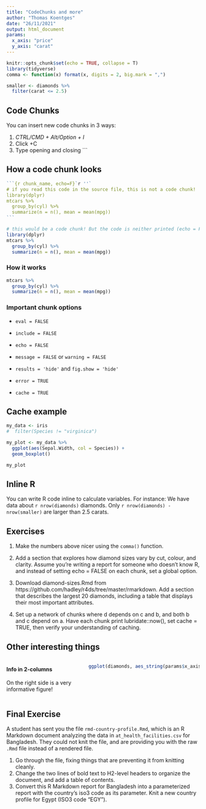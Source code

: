 ```yaml
---
title: "CodeChunks and more"
author: "Thomas Koentges"
date: "26/11/2021"
output: html_document
params:
  x_axis: "price"
  y_axis: "carat"
---
```


```r
knitr::opts_chunk$set(echo = TRUE, collapse = T)
library(tidyverse)
comma <- function(x) format(x, digits = 2, big.mark = ",")

smaller <- diamonds %>% 
  filter(carat <= 2.5)
```

## Code Chunks

You can insert new code chunks in 3 ways:

1. *CTRL/CMD + Alt/Option + I*
2. Click +C
3. Type opening and closing ```

## How a code chunk looks

````r
```{r chunk_name, echo=F}`r ''`
# if you read this code in the source file, this is not a code chunk!
library(dplyr)
mtcars %>% 
  group_by(cyl) %>% 
  summarize(n = n(), mean = mean(mpg))
```
````

```r
# this would be a code chunk! But the code is neither printed (echo = F) nor executed (eval = F)
library(dplyr)
mtcars %>% 
  group_by(cyl) %>% 
  summarize(n = n(), mean = mean(mpg))
```

### How it works

```r
mtcars %>% 
  group_by(cyl) %>% 
  summarize(n = n(), mean = mean(mpg))
```


### Important chunk options

- `eval = FALSE`

- `include = FALSE`

- `echo = FALSE`

- `message = FALSE` or `warning = FALSE`

- `results = 'hide'` and `fig.show = 'hide'`

- `error = TRUE` 

- `cache = TRUE`

## Cache example

```r
my_data <- iris 
#  filter(Species != "virginica")
```

```r
my_plot <- my_data %>%
  ggplot(aes(Sepal.Width, col = Species)) +
  geom_boxplot()
```

```r
my_plot
```

## Inline R

You can write R code inline to calculate variables. For instance: We have data about `r nrow(diamonds)` diamonds. Only `r nrow(diamonds) - nrow(smaller)` are larger than 2.5 carats. 

## Exercises

1. Make the numbers above nicer using the `comma()` function.

2. Add a section that explores how diamond sizes vary by cut, colour, and clarity. Assume you’re writing a report for someone who doesn’t know R, and instead of setting echo = FALSE on each chunk, set a global option.

3. Download diamond-sizes.Rmd from https://github.com/hadley/r4ds/tree/master/rmarkdown. Add a section that describes the largest 20 diamonds, including a table that displays their most important attributes.

4. Set up a network of chunks where d depends on c and b, and both b and c depend on a. Have each chunk print lubridate::now(), set cache = TRUE, then verify your understanding of caching.

## Other interesting things

:::: {.columns}
::: {.column width="40%"}

#### Info in 2-columns

On the right side is a very informative figure!

:::
::: {.column width="60%"}

```r
ggplot(diamonds, aes_string(params$x_axis, params$y_axis)) + geom_point()
```


:::
::::

## Final Exercise

A student has sent you the file `rmd-country-profile.Rmd`, which is an R Markdown document analyzing the data in `at_health_facilities.csv` for Bangladesh. They could not knit the file, and are providing you with the raw `.Rmd` file instead of a rendered file.

1. Go through the file, fixing things that are preventing it from knitting cleanly.
2. Change the two lines of bold text to H2-level headers to organize the document, and add a table of contents.
3. Convert this R Markdown report for Bangladesh into a parameterized report with the country’s iso3 code as its parameter. Knit a new country profile for Egypt (ISO3 code “EGY”).


